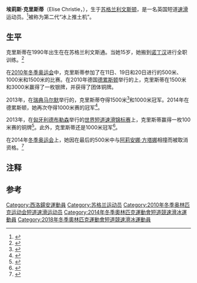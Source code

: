 {{MedalTableTop}}
{{MedalSport|女子[[短道速滑|短道速滑]]}}
{{MedalCountry | {{GBR}} }}
{{MedalCompetition |[[世界短道速滑锦标赛|世界锦标赛]]}}
{{MedalBronze| [[2013年世界短道競速滑冰錦標賽|2013德布勒森]] | 1000米}}
{{MedalBottom}}
'''埃莉斯·克里斯蒂'''（Elise Christie，{{bd|1990年|8月13日||}}），生于[[苏格兰|苏格兰]][[利文斯頓_(英國國會選區)|利文斯顿]]，是一名英国短道[[速度滑冰|速滑]]运动员。<ref name=teamgb2010>{{cite web | url = http://vancouver2010.teamgb.com/TeamGB/athletes/elise-christie | title = Elise Christie; Team GB | accessdate = 2010-11-30 | deadurl = yes | archiveurl = https://web.archive.org/web/20110716195508/http://vancouver2010.teamgb.com/TeamGB/athletes/elise-christie | archivedate = 2011-07-16 }}</ref>被称为第二代“冰上推土机”{{notetag|“冰上推土机”被用来形容具有莽撞、横冲猛撞、大手大脚的滑冰风格的短道速滑运动员，一共有三代，第一代为美国选手[[凯瑟琳·罗伊特|凯瑟琳·罗伊特]]，第三代为荷兰选手[[苏珊妮·许尔廷|苏珊妮·许尔廷]]。}}。

==生平==
克里斯蒂在1990年出生在在苏格兰利文斯通。当她15岁，她搬到[[诺丁汉|诺丁汉]]进行全职训练。<ref name=bbc130116>{{cite news | url = http://www.bbc.co.uk/sport/0/winter-sports/21028175 | title = Elise Christie on course for Sochi 2014 Winter Olympics medal | first = Anna | last = Thompson | work = [[BBC_News|BBC News]] | date = 2013-01-16 | accessdate = 2014-02-15 | archive-date = 2013-01-19 | archive-url = https://web.archive.org/web/20130119044915/http://www.bbc.co.uk/sport/0/winter-sports/21028175 | dead-url = no }}</ref>

在[[2010年冬季奥林匹克运动会|2010年冬季奥运会]]中，克里斯蒂参加了在11日、19日和20日进行的500米、1000米和1500米的比赛。在2010年德国[[德累斯顿|德累斯顿]]举行的{{le|欧洲短道速滑锦标赛|European Short Track Speed Skating Championships}}上，克里斯蒂在1500米和3000米赢得了一枚银牌，并获得了团体铜牌。

2013年，在[[瑞典|瑞典]][[马尔默|马尔默]]举行的{{le|欧洲短道速滑锦标赛|European Short Track Speed Skating Championships}}，克里斯蒂夺得1500米<ref>{{cite web|title=Elise Christie wins 1500m European Championship gold|url=http://www.bbc.co.uk/sport/0/winter-sports/21090954|publisher=BBC Sport|accessdate=18 January 2013|archive-date=2013-01-21|archive-url=https://web.archive.org/web/20130121014849/http://www.bbc.co.uk/sport/0/winter-sports/21090954|dead-url=no}}</ref>和1000米冠军。2014年在德累斯顿，她再次夺得1000米赛的冠军<ref>{{cite web|title=Elise Christie wins European short-track gold|url=http://www.bbc.co.uk/sport/0/winter-olympics/25783537|accessdate=1 February 2014|archive-date=2014-04-16|archive-url=https://web.archive.org/web/20140416044820/http://www.bbc.co.uk/sport/0/winter-olympics/25783537|dead-url=no}}</ref>。

2013年，在[[匈牙利|匈牙利]][[德布勒森|德布勒森]]举行的[[世界短道速滑锦标赛|世界短道速滑锦标赛]]上，克里斯蒂赢得一枚100米赛的铜牌<ref>{{cite web|title=Elise Christie wins historic world short-track bronze|url=http://www.bbc.co.uk/sport/0/winter-sports/21734112|accessdate=1 February 2014|archive-date=2015-03-13|archive-url=https://web.archive.org/web/20150313123812/http://www.bbc.co.uk/sport/0/winter-sports/21734112|dead-url=no}}</ref>。此外，克里斯蒂还是{{le|2012-2013年国际滑联短道速滑世界杯|2012–13 ISU Short Track Speed Skating World Cup|2012-13世界杯赛季}}1000米冠军<ref>{{cite web|title=ISU European Short Track Championships: Elise Christie wins 1000m gold in Dresden|url=http://www1.skysports.com/scholarships/news/23850/9125127/isu-european-short-track-championships-elise-christie-wins-1000m-gold-in-dresden|accessdate=2014-02-01|archive-date=2018-10-29|archive-url=https://web.archive.org/web/20181029160538/https://www.skysports.com/scholarships/news/23850/9125127/isu-european-short-track-championships-elise-christie-wins-1000m-gold-in-dresden|dead-url=no}}</ref>。

在2014年[[2014年冬季奥林匹克运动会|冬季奥运会]]上，她因在最后的500米中与[[阿莉安娜·方塔娜|阿莉安娜·方塔娜]]相撞而被取消资格。<ref>{{cite news|author=Ollie Williams|title=Sochi 2014: GB's Elise Christie loses Olympic silver after penalty|url=http://www.bbc.com/sport/0/winter-olympics/26173334|accessdate=2014-02-14|newspaper=BBC Sport|date=2014-02-13|archive-date=2015-09-24|archive-url=https://web.archive.org/web/20150924233553/http://www.bbc.com/sport/0/winter-olympics/26173334|dead-url=no}}</ref>

==注释== 
{{NoteFoot}}

==参考==
{{Reflist}}

{{Footer World Champions in Short Track Speed Skating – Women's Overall}}
{{DEFAULTSORT:Christie, Elise}}
[[Category:西洛鍚安運動員|Category:西洛鍚安運動員]]
[[Category:苏格兰运动员|Category:苏格兰运动员]]
[[Category:2010年冬季奥林匹克运动会短道速滑运动员|Category:2010年冬季奥林匹克运动会短道速滑运动员]]
[[Category:2014年冬季奧林匹克運動會短道競速滑冰運動員|Category:2014年冬季奧林匹克運動會短道競速滑冰運動員]]
[[Category:2018年冬季奧林匹克運動會短道競速滑冰運動員|Category:2018年冬季奧林匹克運動會短道競速滑冰運動員]]